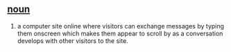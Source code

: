 == [[noun]] ==
# a computer site online where visitors can exchange messages by typing them onscreen which makes them appear to scroll by as a conversation develops with other visitors to the site.